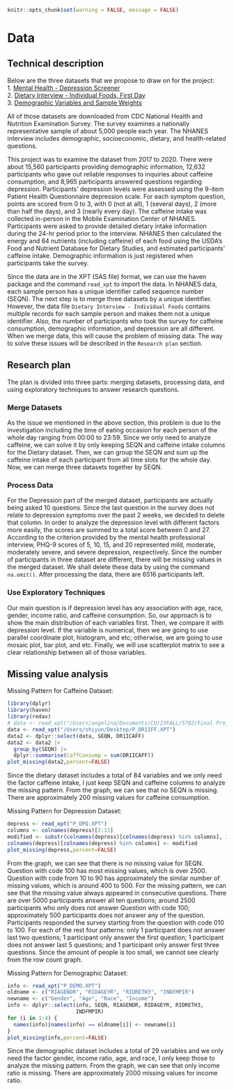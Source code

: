 ```r
knitr::opts_chunk$set(warning = FALSE, message = FALSE) 
```
# Data
## Technical description
Below are the three datasets that we propose to draw on for the project:   
1. [Mental Health - Depression Screener](https://wwwn.cdc.gov/Nchs/Nhanes/Search/DataPage.aspx?Component=Questionnaire&Cycle=2017-2020)    
2. [Dietary Interview - Individual Foods, First Day](https://wwwn.cdc.gov/Nchs/Nhanes/Search/DataPage.aspx?Component=Dietary&Cycle=2017-2020)    
3. [Demographic Variables and Sample Weights](https://wwwn.cdc.gov/Nchs/Nhanes/Search/DataPage.aspx?Component=Demographics&Cycle=2017-2020)    

All of those datasets are downloaded from CDC National Health and Nutrition Examination Survey. The survey examines a nationally representative sample of about 5,000 people each year. The NHANES interview includes demographic, socioeconomic, dietary, and health-related questions.  

This project was to examine the dataset from 2017 to 2020. There were about 15,560 participants providing demographic information, 12,632 participants who gave out reliable responses to inquiries about caffeine consumption, and 8,965 participants answered questions regarding depression. Participants’ depression levels were assessed using the 9-item Patient Health Questionnaire depression scale. For each symptom question, points are scored from 0 to 3, with 0 (not at all), 1 (several days), 2 (more than half the days), and 3 (nearly every day). The caffeine intake was collected in-person in the Mobile Examination Center of NHANES. Participants were asked to provide detailed dietary intake information during the 24-hr period prior to the interview. NHANES then calculated the energy and 64 nutrients (including caffeine) of each food using the USDA’s Food and Nutrient Database for Dietary Studies, and estimated participants’ caffeine intake. Demographic information is just registered when participants take the survey.   

Since the data are in the XPT (SAS file) format, we can use the haven package and the command `read_xpt` to import the data. In NHANES data, each sample person has a unique identifier called sequence number (SEQN). The next step is to merge three datasets by a unique identifier. However, the data file `Dietary Interview - Individual Foods` contains multiple records for each sample person and makes them not a unique identifier. Also, the number of participants who took the survey for caffeine consumption, demographic information, and depression are all different. When we merge data, this will cause the problem of missing data. The way to solve these issues will be described in the `Research plan` section.  

## Research plan
The plan is divided into three parts: merging datasets, processing data, and using exploratory techniques to answer research questions.  

### Merge Datasets
As the issue we mentioned in the above section, this problem is due to the investigation including the time of eating occasion for each person of the whole day ranging from 00:00 to 23:59. Since we only need to analyze caffeine, we can solve it by only keeping SEQN and caffeine intake columns for the Dietary dataset. Then, we can group the SEQN and sum up the caffeine intake of each participant from all time slots for the whole day. Now, we can merge three datasets together by SEQN.  

### Process Data
For the Depression part of the merged dataset, participants are actually being asked 10 questions. Since the last question in the survey does not relate to depression symptoms over the past 2 weeks, we decided to delete that column. In order to analyze the depression level with different factors more easily, the scores are summed to a total score between 0 and 27. According to the criterion provided by the mental health professional interview, PHQ-9 scores of 5, 10, 15, and 20 represented mild, moderate, moderately severe, and severe depression, respectively. Since the number of participants in three dataset are different, there will be missing values in the merged dataset. We shall delete these data by using the command `na.omit()`. After processing the data, there are 6516 participants left.

### Use Exploratory Techniques
Our main question is if depression level has any association with age, race, gender, income ratio, and caffeine consumption. So, our approach is to show the main distribution of each variables first. Then, we compare it with depression level. If the variable is numerical, then we are going to use parallel coordinate plot, histogram, and etc; otherwise, we are going to use mosaic plot, bar plot, and etc. Finally, we will use scatterplot matrix to see a clear relationship between all of those variables.

## Missing value analysis
Missing Pattern for Caffeine Dataset:  
```r
library(dplyr)
library(haven)
library(redav)
# data <- read_xpt("/Users/angelina/Documents/CU/23FALL/5702/Final Project/P_DR1IFF.XPT")
data <- read_xpt("/Users/shiyun/Desktop/P_DR1IFF.XPT")
data2 <- dplyr::select(data, SEQN, DR1ICAFF)
data2 <- data2 |>
  group_by(SEQN) |>
  dplyr::summarise(CaffConsump = sum(DR1ICAFF))
plot_missing(data2,percent=FALSE)
```
Since the dietary dataset includes a total of 84 variables and we only need the factor caffeine intake, I just keep SEQN and caffeine columns to analyze the missing pattern. From the graph, we can see that no SEQN is missing. There are approximately 200 missing values for caffeine consumption.  

Missing Pattern for Depression Dataset:
```r
depress <- read_xpt("P_DPQ.XPT")
columns <- colnames(depress)[2:11]
modified <- substr(colnames(depress)[colnames(depress) %in% columns], 3, 6)
colnames(depress)[colnames(depress) %in% columns] <- modified
plot_missing(depress,percent=FALSE)
```
From the graph, we can see that there is no missing value for SEQN. Question with code 100 has most missing values, which is over 2500. Question with code from 10 to 90 has approximately the similar number of missing values, which is around 400 to 500. For the missing pattern, we can see that the missing value always appeared in consecutive questions. There are over 5000 participants answer all ten questions; around 2500 participants who only does not answer Question with code 100; approximately 500 participants does not answer any of the question. Participants responded the survey starting from the question with code 010 to 100. For each of the rest four patterns: only 1 participant does not answer last two questions; 1 participant only answer the first question; 1 participant does not answer last 5 questions; and 1 participant only answer first three questions. Since the amount of people is too small, we cannot see clearly from the row count graph.

Missing Pattern for Demographic Dataset:
```r
info <- read_xpt("P_DEMO.XPT")
oldname <- c("RIAGENDR", "RIDAGEYR", "RIDRETH3", "INDFMPIR")
newname <- c("Gender", "Age", "Race", "Income")
info <- dplyr::select(info, SEQN, RIAGENDR, RIDAGEYR, RIDRETH3,
                      INDFMPIR)
for (i in 1:4) {
  names(info)[names(info) == oldname[i]] <- newname[i]
}
plot_missing(info,percent=FALSE)
```
Since the demographic dataset includes a total of 29 variables and we only need the factor gender, income ratio, age, and race, I only keep those to analyze the missing pattern. From the graph, we can see that only income ratio is missing. There are approximately 2000 missing values for income ratio.  
